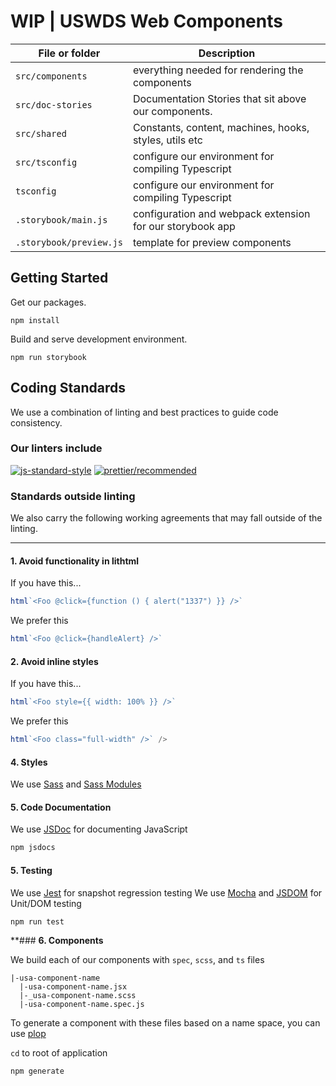 
<Meta title="WIP | USWDS Web Components" />

# WIP | USWDS Web Components


| File or folder      | Description                                                |
| ------------------- | ---------------------------------------------------------- |
| `src/components`    | everything needed for rendering the components             |
| `src/doc-stories`   | Documentation Stories that sit above our components.       |
| `src/shared`        | Constants, content, machines, hooks, styles, utils etc     |
| `src/tsconfig`      | configure our environment for compiling Typescript         |
| `tsconfig`          | configure our environment for compiling Typescript         |
| `.storybook/main.js`| configuration and webpack extension for our storybook app  |
| `.storybook/preview.js`| template for preview components                         |

<!--
Attribute: <p id="${...}"></p>
Boolean attribute: ?disabled="${...}"
Property: .value="${...}"
Event handler: @event="${...}"
-->

## Getting Started

Get our packages.

```shell
npm install
```

Build and serve development environment.

```shell
npm run storybook
```

## Coding Standards

We use a combination of linting and best practices to guide code consistency.

### Our linters include

[![js-standard-style](https://img.shields.io/badge/code%20style%20JS-standard-brightgreen.svg)](http://standardjs.com)
[![prettier/recommended](https://img.shields.io/badge/code%20format/prettier-%20recomended-brightgreen.svg)](https://github.com/prettier/eslint-plugin-prettier)
<!-- TODO + MORE -->

### **Standards outside linting**

We also carry the following working agreements that may fall outside of the linting.

---

#### **1. Avoid functionality in lithtml**

If you have this...

```js
html`<Foo @click={​​​​​​​​function () {​​​​​​​​ alert("1337") }​​​​​​​​}​​​​​​​​ />`
```

We prefer this

```js
html`<Foo @click={​​​​​​​​handleAlert}​​​​​​​​ />`
```

#### **2. Avoid inline styles**

If you have this...

```js
html`<Foo style={{ width: 100% }} />`
```

We prefer this

```js
html`<Foo class="full-width" />` />
```

#### **4. Styles**

We use [Sass](https://sass-lang.com/) and [Sass Modules](https://css-tricks.com/introducing-sass-modules/)


#### **5. Code Documentation**

<!-- TODO -->
We use [JSDoc](https://jsdoc.app/) for documenting JavaScript

```sh
npm jsdocs
```

<!-- TODO -->
#### **5. Testing**

We use [Jest](https://jestjs.io/) for snapshot regression testing
We use [Mocha](https://mochajs.org/) and [JSDOM](https://github.com/jsdom/jsdom) for Unit/DOM testing

```sh
npm run test
```

**### **6. Components**

We build each of our components with `spec`, `scss`, and `ts` files

```
|-usa-component-name
  |-usa-component-name.jsx
  |-_usa-component-name.scss
  |-usa-component-name.spec.js
```

<!-- TODO -->
To generate a component with these files based on a name space,
you can use [plop](https://github.com/plopjs/plop)

`cd` to root of application

```sh
npm generate
```
